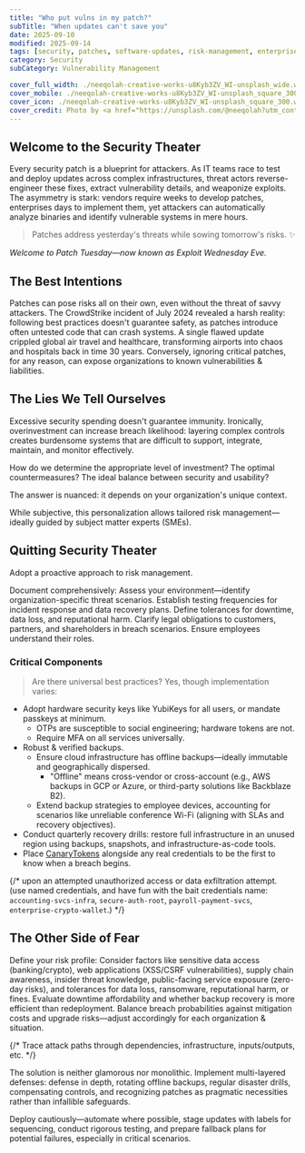 ```yaml
---
title: "Who put vulns in my patch?"
subTitle: "When updates can't save you"
date: 2025-09-10
modified: 2025-09-14
tags: [security, patches, software-updates, risk-management, enterprise-it]
category: Security
subCategory: Vulnerability Management

cover_full_width: ./neeqolah-creative-works-u8Kyb3ZV_WI-unsplash_wide.webp
cover_mobile: ./neeqolah-creative-works-u8Kyb3ZV_WI-unsplash_square_300.webp
cover_icon: ./neeqolah-creative-works-u8Kyb3ZV_WI-unsplash_square_300.webp
cover_credit: Photo by <a href="https://unsplash.com/@neeqolah?utm_content=creditCopyText&utm_medium=referral&utm_source=unsplash">Neeqolah Creative Works</a> on <a href="https://unsplash.com/photos/a-multicolored-sculpture-of-a-fish-on-a-white-background-u8Kyb3ZV_WI?utm_content=creditCopyText&utm_medium=referral&utm_source=unsplash">Unsplash</a>
---
```


## Welcome to the Security Theater

Every security patch is a blueprint for attackers. As IT teams race to test and deploy updates across complex infrastructures, threat actors reverse-engineer these fixes, extract vulnerability details, and weaponize exploits. The asymmetry is stark: vendors require weeks to develop patches, enterprises days to implement them, yet attackers can automatically analyze binaries and identify vulnerable systems in mere hours.

<blockquote class="inset">
Patches address yesterday's threats while sowing tomorrow's risks. ✨
</blockquote>

_Welcome to Patch Tuesday—now known as Exploit Wednesday Eve._

## The Best Intentions

Patches can pose risks all on their own, even without the threat of savvy attackers. The CrowdStrike incident of July 2024 revealed a harsh reality: following best practices doesn't guarantee safety, as patches introduce often untested code that can crash systems. A single flawed update crippled global air travel and healthcare, transforming airports into chaos and hospitals back in time 30 years. Conversely, ignoring critical patches, for any reason, can expose organizations to known vulnerabilities & liabilities.

## The Lies We Tell Ourselves

Excessive security spending doesn't guarantee immunity. Ironically, overinvestment can increase breach likelihood: layering complex controls creates burdensome systems that are difficult to support, integrate, maintain, and monitor effectively.

How do we determine the appropriate level of investment? The optimal countermeasures? The ideal balance between security and usability?

The answer is nuanced: it depends on your organization's unique context.

While subjective, this personalization allows tailored risk management—ideally guided by subject matter experts (SMEs).

## Quitting Security Theater

Adopt a proactive approach to risk management.

Document comprehensively: Assess your environment—identify organization-specific threat scenarios. Establish testing frequencies for incident response and data recovery plans. Define tolerances for downtime, data loss, and reputational harm. Clarify legal obligations to customers, partners, and shareholders in breach scenarios. Ensure employees understand their roles.

### Critical Components

> Are there universal best practices? Yes, though implementation varies:

- Adopt hardware security keys like YubiKeys for all users, or mandate passkeys at minimum.
  - OTPs are susceptible to social engineering; hardware tokens are not.
  - Require MFA on all services universally.
- Robust & verified backups.
  - Ensure cloud infrastructure has offline backups—ideally immutable and geographically dispersed.
    - "Offline" means cross-vendor or cross-account (e.g., AWS backups in GCP or Azure, or third-party solutions like Backblaze B2).
  - Extend backup strategies to employee devices, accounting for scenarios like unreliable conference Wi-Fi (aligning with SLAs and recovery objectives).
- Conduct quarterly recovery drills: restore full infrastructure in an unused region using backups, snapshots, and infrastructure-as-code tools.
- Place [CanaryTokens](https://canarytokens.org/) alongside any real credentials to be the first to know when a breach begins.

{/* upon an attempted unauthorized access or data exfiltration attempt. (use named credentials, and have fun with the bait credentials name: `accounting-svcs-infra`, `secure-auth-root`, `payroll-payment-svcs`, `enterprise-crypto-wallet`.) */}

## The Other Side of Fear

Define your risk profile: Consider factors like sensitive data access (banking/crypto), web applications (XSS/CSRF vulnerabilities), supply chain awareness, insider threat knowledge, public-facing service exposure (zero-day risks), and tolerances for data loss, ransomware, reputational harm, or fines. Evaluate downtime affordability and whether backup recovery is more efficient than redeployment. Balance breach probabilities against mitigation costs and upgrade risks—adjust accordingly for each organization & situation.

{/* Trace attack paths through dependencies, infrastructure, inputs/outputs, etc. */}

The solution is neither glamorous nor monolithic. Implement multi-layered defenses: defense in depth, rotating offline backups, regular disaster drills, compensating controls, and recognizing patches as pragmatic necessities rather than infallible safeguards.

Deploy cautiously—automate where possible, stage updates with labels for sequencing, conduct rigorous testing, and prepare fallback plans for potential failures, especially in critical scenarios.
